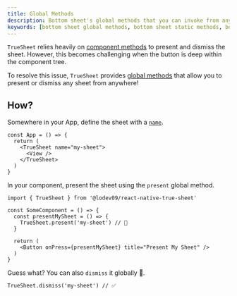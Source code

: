 ```yaml
---
title: Global Methods
description: Bottom sheet's global methods that you can invoke from anywhere.
keywords: [bottom sheet global methods, bottom sheet static methods, bottom sheet invoking anywhere]
---
```


`TrueSheet` relies heavily on [component methods](/reference/methods) to present and dismiss the sheet. However, this becomes challenging when the button is deep within the component tree.

To resolve this issue, `TrueSheet` provides [global methods](/reference/methods#global-methods) that allow you to present or dismiss any sheet from anywhere!

## How?

Somewhere in your App, define the sheet with a [`name`](/reference/props#name).

```tsx {3}
const App = () => {
  return (
    <TrueSheet name="my-sheet">
      <View />
    </TrueSheet>
  )
}
```

In your component, present the sheet using the `present` global method.

```tsx {5}
import { TrueSheet } from '@lodev09/react-native-true-sheet'

const SomeComponent = () => {
  const presentMySheet = () => {
    TrueSheet.present('my-sheet') // 🎉
  }

  return (
    <Button onPress={presentMySheet} title="Present My Sheet" />
  )
}
```

Guess what? You can also `dismiss` it globally 🤩.

```tsx
TrueSheet.dismiss('my-sheet') // ✅
```
